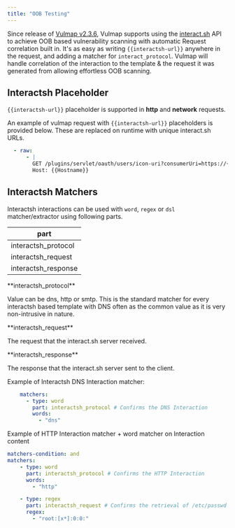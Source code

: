 ```yaml
---
title: "OOB Testing"
---
```


Since release of [Vulmap v2.3.6](https://github.com/khulnasoft-lab/vulmap/releases/tag/v2.3.6), Vulmap supports using the [interact.sh](https://github.com/khulnasoft-lab/interactsh) API to achieve OOB based vulnerability scanning with automatic Request correlation built in. It's as easy as writing `{{interactsh-url}}`  anywhere in the request, and adding a matcher for `interact_protocol`. Vulmap will handle correlation of the interaction to the template & the request it was generated from allowing effortless OOB scanning.

## Interactsh Placeholder

`{{interactsh-url}}` placeholder is supported in **http** and **network** requests.

An example of vulmap request with `{{interactsh-url}}` placeholders is provided below. These are replaced on runtime with unique interact.sh URLs.

```yaml
  - raw:
      - |
        GET /plugins/servlet/oauth/users/icon-uri?consumerUri=https://{{interactsh-url}} HTTP/1.1
        Host: {{Hostname}}
```

## Interactsh Matchers

Interactsh interactions can be used with `word`, `regex` or `dsl` matcher/extractor using following parts.

| part                |
|---------------------|
| interactsh_protocol |
| interactsh_request  |
| interactsh_response |

<Note>
**interactsh_protocol**

Value can be dns, http or smtp. This is the standard matcher for every interactsh based template with DNS often as the common value as it is very non-intrusive in nature.
</Note>

<Note>
**interactsh_request**

The request that the interact.sh server received.
</Note>

<Note>
**interactsh_response**

The response that the interact.sh server sent to the client.
</Note>

Example of Interactsh DNS Interaction matcher:

```yaml
    matchers:
      - type: word
        part: interactsh_protocol # Confirms the DNS Interaction
        words:
          - "dns"
```

Example of HTTP Interaction matcher + word matcher on Interaction content

```yaml
matchers-condition: and
matchers:
    - type: word
      part: interactsh_protocol # Confirms the HTTP Interaction
      words:
        - "http"

    - type: regex
      part: interactsh_request # Confirms the retrieval of /etc/passwd file
      regex:
        - "root:[x*]:0:0:"
```
